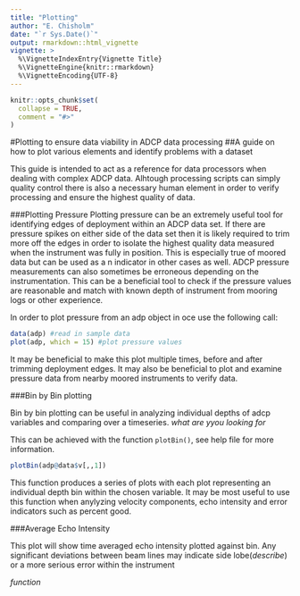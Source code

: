 ```yaml
---
title: "Plotting"
author: "E. Chisholm"
date: "`r Sys.Date()`"
output: rmarkdown::html_vignette
vignette: >
  %\VignetteIndexEntry{Vignette Title}
  %\VignetteEngine{knitr::rmarkdown}
  %\VignetteEncoding{UTF-8}
---
```


```r
knitr::opts_chunk$set(
  collapse = TRUE,
  comment = "#>"
)
```
#Plotting to ensure data viability in ADCP data processing
##A guide on how to plot various elements and identify problems with a dataset


This guide is intended to act as a reference for data processors when dealing with complex ADCP data. Alhtough processing scripts can simply quality control there is also a necessary human element in order to verify processing and ensure the highest quality of data. 

###Plotting Pressure
Plotting pressure can be an extremely useful tool for identifying edges of deployment within an ADCP data set. If there are pressure spikes on either side of the data set then it is likely required to trim more off the edges in order to isolate the highest quality data measured when the instrument was fully in position. This is especially true of moored data but can be used as a n indicator in other cases as well. ADCP pressure measurements can also sometimes be erroneous depending on the instrumentation. This can be a beneficial tool to check if the pressure values are reasonable and match with known depth of instrument from mooring logs or other experience. 

In order to plot pressure from an adp object in oce use the following call:

```r
data(adp) #read in sample data
plot(adp, which = 15) #plot pressure values
```

It may be beneficial to make this plot multiple times, before and after trimming deployment edges. It may also be beneficial to plot and examine pressure data from nearby moored instruments to verify data. 


###Bin by Bin plotting

Bin by bin plotting can be useful in analyzing individual depths of adcp variables and comparing over a timeseries. *what are yyou looking for*

This can be achieved with the function `plotBin()`, see help file for more information.

```r

plotBin(adp@data$v[,,1])
```


This function produces a series of plots with each plot representing an individual depth bin within the chosen variable. It may be most useful to use this function when anylyzing velocity components, echo intensity and error indicators such as percent good. 

###Average Echo Intensity

This plot will show time averaged echo intensity plotted against bin. Any significant deviations between beam lines may indicate side lobe(*describe*) or a more serious error within the instrument

*function*
```r

```



